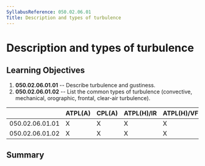 ```yaml
---
SyllabusReference: 050.02.06.01
Title: Description and types of turbulence
---
```


# Description and types of turbulence

## Learning Objectives

1.  **050.02.06.01.01** -- Describe turbulence and gustiness.
2.  **050.02.06.01.02** -- List the common types of turbulence (convective,
    mechanical, orographic, frontal, clear-air turbulence).

|                 | ATPL(A) | CPL(A) | ATPL(H)/IR | ATPL(H)/VFR | CPL(H) | IR  | CBIR(A) |
| --------------- | ------- | ------ | ---------- | ----------- | ------ | --- | ------- |
| 050.02.06.01.01 | X       | X      | X          | X           | X      | X   | X       |
| 050.02.06.01.02 | X       | X      | X          | X           | X      | X   | X       |

## Summary
